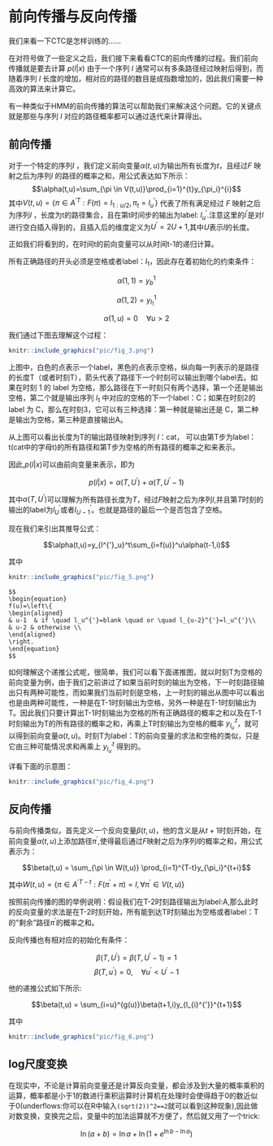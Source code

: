 # 前向传播与反向传播 {#Forward-Backward-Algorithm}

我们来看一下CTC是怎样训练的......

在对符号做了一些定义之后，我们接下来看看CTC的前向传播的过程。我们前向传播就是要去计算 $p(l|x)$ 由于一个序列 $l$ 通常可以有多条路径经过映射后得到，而随着序列 $l$ 长度的增加，相对应的路径的数目是成指数增加的，因此我们需要一种高效的算法来计算它。

有一种类似于HMM的前向传播的算法可以帮助我们来解决这个问题。它的关键点就是那些与序列 $l$ 对应的路径概率都可以通过迭代来计算得出。

## 前向传播

对于一个特定的序列$l$ ，我们定义前向变量$\alpha(t,u)$为输出所有长度为$t$，且经过$F$ 映射之后为序列$l$ 的路径的概率之和，用公式表达如下所示：
$$\alpha(t,u)=\sum_{\pi \in V(t,u)}\prod_{i=1}^{t}y_{\pi_i}^{i}$$
其中$V(t,u)=\{\pi \in A^{'T}:F(\pi)=l_{1:u/2},\pi_t=l_u^{'}\}$ 代表了所有满足经过 $F$ 映射之后为序列$l$ ，长度为t的路径集合，且在第t时间步的输出为label: $l_u^{'}$.注意这里的$l^{'}$是对$l$进行空白插入得到的，且插入后的维度定义为$U^{'}=2U+1$,其中$U$表示$l$的长度。

正如我们将看到的，在时间t的前向变量可以从时间t-1的递归计算。


所有正确路径的开头必须是空格或者label：$l_1$，因此存在着初始化的约束条件：

$$\alpha(1,1) = y_b^1$$

$$\alpha(1,2) = y_{l_1}^1$$

$$\alpha(1,u) = 0 \quad \forall u>2$$

我们通过下图去理解这个过程：


```r
knitr::include_graphics("pic/fig_3.png")

```

上图中，白色的点表示一个label，黑色的点表示空格，纵向每一列表示的是路径的长度T（或者时刻T），箭头代表了路径下一个时刻可以输出到哪个label去。如果在时刻 1 的 label 为空格，那么路径在下一时刻只有两个选择，第一个还是输出空格，第二个就是输出序列 $l_1$ 中对应的空格的下一个label：C；如果在时刻2的 label 为 C，那么在时刻3，它可以有三种选择：第一种就是输出还是 C，第二种是输出为空格，第三种是直接输出A。

从上图可以看出长度为T的输出路径映射到序列 $l$：cat， 可以由第T步为label：t(cat中的字母t)的所有路径和第T步为空格的所有路径的概率之和来表示。

因此,$p(l|x)$可以由前向变量来表示，即为

$$p(l|x)=\alpha(T,U^{'})+\alpha(T,U^{'}-1)$$

其中$\alpha(T,U^{'})$可以理解为所有路径长度为$T$，经过$F$映射之后为序列$l$,并且第$T$时刻的输出的label为$l^{'}_U$或者$l^{'}_{U-1}$。也就是路径的最后一个是否包含了空格。


现在我们来引出其推导公式：

$$\alpha(t,u)=y_{l^{'}_u}^t\sum_{i=f(u)}^u\alpha(t-1,i)$$


其中

```r
knitr::include_graphics("pic/fig_5.png")

```

```
$$
\begin{equation}
f(u)=\left\{
\begin{aligned}
& u-1  & if \quad l_u^{'}=blank \quad or \quad l_{u-2}^{'}=l_u^{'}\\
& u-2 & otherwise \\
\end{aligned}
\right.
\end{equation}
$$
```



如何理解这个递推公式呢，很简单，我们可以看下面递推图，就以时刻T为空格的前向变量为例，由于我们之前讲过了如果当前时刻的输出为空格，下一时刻路径输出只有两种可能性，而如果我们当前时刻是空格，上一时刻的输出从图中可以看出也是由两种可能性，一种是在T-1时刻输出为空格，另外一种是在T-1时刻输出为T。因此我们只要计算出T-1时刻输出为空格的所有正确路径的概率之和以及在T-1时刻输出为T的所有路径的概率之和，再乘上T时刻输出为空格的概率 $y_{l_u^{'}}^t$，就可以得到前向变量$\alpha(t,u)$。时刻T为label：T的前向变量的求法和空格的类似，只是它由三种可能情况求和再乘上 $y_{l_u^{'}}^t$ 得到的。

详看下面的示意图：

```r
knitr::include_graphics("pic/fig_4.png")

```


## 反向传播

与前向传播类似，首先定义一个反向变量$\beta(t,u)$，他的含义是从$t+1$时刻开始，在前向变量$\alpha(t,u)$上添加路径$\pi^{'}$,使得最后通过$F$映射之后为序列$l$的概率之和，用公式表示为：

$$\beta(t,u) = \sum_{\pi \in W(t,u)} \prod_{i=1}^{T-t}y_{\pi_i}^{t+i}$$

其中$W(t,u) = \{\pi \in A^{'T-t}: F(\pi^{'}+\pi)=l, \forall \pi^{'} \in V(t,u) \}$

按照前向传播的图的举例说明：假设我们在T-2时刻路径输出为label:A,那么此时的反向变量的求法是在T-2时刻开始，所有能到达T时刻输出为空格或者label：T的"剩余"路径$\pi^{'}$的概率之和。

反向传播也有相对应的初始化有条件：

$$\beta(T,U^{'})=\beta(T,U^{'}-1)=1$$
$$\beta(T,u^{'}) = 0, \quad \forall u^{'} < U^{'}-1$$

他的递推公式如下所示:

$$\beta(t,u) = \sum_{i=u}^{g(u)}\beta(t+1,i)y_{l_{i}^{'}}^{t+1}$$

其中


```r
knitr::include_graphics("pic/fig_6.png")

```

## log尺度变换

在现实中，不论是计算前向变量还是计算反向变量，都会涉及到大量的概率乘积的运算，概率都是小于1的数进行乘积运算时计算机在处理时会使得趋于0的数近似于0(underflows:你可以在R中输入`(sqrt(2))^2==2`就可以看到这种现象),因此做对数变换，变换完之后，变量中的加法运算就不方便了，然后就又用了一个trick:

$$\ln(a+b)=\ln a+ \ln (1+e^{\ln b - \ln a})$$

